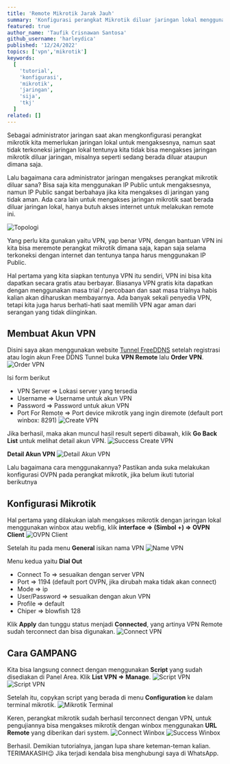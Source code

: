 ```yaml
---
title: 'Remote Mikrotik Jarak Jauh'
summary: 'Konfigurasi perangkat Mikrotik diluar jaringan lokal menggunakan OpenVPN dan FreeDDNS, bagaimana caranya? simak tutorial ini sampai selesai😉'
featured: true
author_name: 'Taufik Crisnawan Santosa'
github_username: 'harleydica'
published: '12/24/2022'
topics: ['vpn','mikrotik']
keywords:
  [
    'tutorial',
    'konfigurasi',
    'mikrotik',
    'jaringan',
    'sija',
    'tkj'
  ]
related: []
---
```


Sebagai administrator jaringan saat akan mengkonfigurasi perangkat mikrotik kita memerlukan jaringan lokal untuk mengaksesnya, namun saat tidak terkoneksi jaringan lokal tentunya kita tidak bisa mengakses jaringan mikrotik diluar jaringan, misalnya seperti sedang berada diluar ataupun dimana saja.

Lalu bagaimana cara administrator jaringan mengakses perangkat mikrotik diluar sana? Bisa saja kita menggunakan IP Public untuk mengaksesnya, namun IP Public sangat berbahaya jika kita mengakses di jaringan yang tidak aman. Ada cara lain untuk mengakses jaringan mikrotik saat berada diluar jaringan lokal, hanya butuh akses internet untuk melakukan remote ini.

![Topologi](https://ik.imagekit.io/taufik/remote-mikrotik-jarak-jauh/topologi.png 'Topologi')

Yang perlu kita gunakan yaitu VPN, yap benar VPN, dengan bantuan VPN ini kita bisa meremote perangkat mikrotik dimana saja, kapan saja selama terkoneksi dengan internet dan tentunya tanpa harus menggunakan IP Public.

Hal pertama yang kita siapkan tentunya VPN itu sendiri, VPN ini bisa kita dapatkan secara gratis atau berbayar. Biasanya VPN gratis kita dapatkan dengan menggunakan masa trial / percobaan dan saat masa trialnya habis kalian akan diharuskan membayarnya. Ada banyak sekali penyedia VPN, tetapi kita juga harus berhati-hati saat memilih VPN agar aman dari serangan yang tidak diinginkan. 

## Membuat Akun VPN

Disini saya akan menggunakan website [Tunnel FreeDDNS](https://tunnel.hostddns.us) setelah registrasi atau login akun Free DDNS Tunnel buka **VPN Remote** lalu **Order VPN**.
![Order VPN](https://ik.imagekit.io/taufik/remote-mikrotik-jarak-jauh/order-vpn.png 'Order VPV')

Isi form berikut
* VPN Server => Lokasi server yang tersedia
* Username => Username untuk akun VPN
* Password => Password untuk akun VPN
* Port For Remote => Port device mikrotik yang ingin diremote (default port winbox: 8291)
![Create VPN](https://ik.imagekit.io/taufik/remote-mikrotik-jarak-jauh/create-vpn.png 'Create VPN')

Jika berhasil, maka akan muncul hasil result seperti dibawah, klik **Go Back List** untuk melihat detail akun VPN.
![Success Create VPN](https://ik.imagekit.io/taufik/remote-mikrotik-jarak-jauh/success-create-vpn.png 'Success Create VPN')

**Detail Akun VPN**
![Detail Akun VPN](https://ik.imagekit.io/taufik/remote-mikrotik-jarak-jauh/detail-vpn.png 'Detail Akun VPN')

Lalu bagaimana cara menggunakannya? Pastikan anda suka melakukan konfigurasi OVPN pada perangkat mikrotik, jika belum ikuti tutorial berikutnya

## Konfigurasi Mikrotik

Hal pertama yang dilakukan ialah mengakses mikrotik dengan jaringan lokal menggunakan winbox atau webfig, klik **interface => (Simbol +) => OVPN Client**
![OVPN Client](https://ik.imagekit.io/taufik/remote-mikrotik-jarak-jauh/ovpn-client.png 'OVPN Client')

Setelah itu pada menu **General** isikan nama VPN
![Name VPN](https://ik.imagekit.io/taufik/remote-mikrotik-jarak-jauh/name-vpn.png 'Name VPN')

Menu kedua yaitu **Dial Out**
* Connect To => sesuaikan dengan server VPN
* Port => 1194 (default port OVPN, jika dirubah maka tidak akan connect)
* Mode => ip
* User/Password => sesuaikan dengan akun VPN
* Profile => default
* Chiper => blowfish 128

Klik **Apply** dan tunggu status menjadi **Connected**, yang artinya VPN Remote sudah terconnect dan bisa digunakan.
![Connect VPN](https://ik.imagekit.io/taufik/remote-mikrotik-jarak-jauh/connect-vpn.png 'Connect VPN')

## Cara GAMPANG

Kita bisa langsung connect dengan menggunakan **Script** yang sudah disediakan di Panel Area. Klik **List VPN => Manage**.
![Script VPN](https://ik.imagekit.io/taufik/remote-mikrotik-jarak-jauh/detail-vpn-manage.png 'Script VPN')
![Script VPN](https://ik.imagekit.io/taufik/remote-mikrotik-jarak-jauh/script-vpn.png 'Script VPN')

Setelah itu, copykan script yang berada di menu **Configuration** ke dalam terminal mikrotik.
![Mikrotik Terminal](https://ik.imagekit.io/taufik/remote-mikrotik-jarak-jauh/mikrotik-terminal.png 'Mikrotik Terminal')

Keren, perangkat mikrotik sudah berhasil terconnect dengan VPN, untuk pengujiannya bisa mengakses mikrotik dengan winbox menggunakan **URL Remote** yang diberikan dari system.
![Connect Winbox](https://ik.imagekit.io/taufik/remote-mikrotik-jarak-jauh/connect-winbox.png 'Connect Winbox')
![Success Winbox](https://ik.imagekit.io/taufik/remote-mikrotik-jarak-jauh/success-winbox.png 'Success Winbox')

Berhasil. Demikian tutorialnya, jangan lupa share keteman-teman kalian. TERIMAKASIH😉
Jika terjadi kendala bisa menghubungi saya di WhatsApp.





